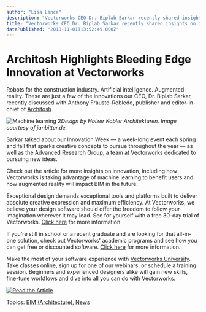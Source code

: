 ```yaml
---
author: "Lisa Lance"
description: "Vectorworks CEO Dr. Biplab Sarkar recently shared insights on innovation with Anthony Frausto-Robledo, publisher and editor-in-chief of Architosh. "
title: "Vectorworks CEO Dr. Biplab Sarkar recently shared insights on innovation with Anthony Frausto-Robledo, publisher and editor-in-chief of Architosh. " 
datePublished: "2018-11-01T13:52:49.000Z"
---
```

# Architosh Highlights Bleeding Edge Innovation at Vectorworks

Robots for the construction industry. Artificial intelligence. Augmented reality. These are just a few of the innovations our CEO, Dr. Biplab Sarkar, recently discussed with Anthony Frausto-Robledo, publisher and editor-in-chief of [Architosh](https://architosh.com/).

![Machine learning 2](https://blog.vectorworks.net/hs-fs/hubfs/Machine%20learning%202.png?width=904&name=Machine%20learning%202.png)_Design by Holzer Kobler Architekturen. Image courtesy of janbitter.de._

Sarkar talked about our Innovation Week — a week-long event each spring and fall that sparks creative concepts to pursue throughout the year — as well as the Advanced Research Group, a team at Vectorworks dedicated to pursuing new ideas. 

Check out the article for more insights on innovation, including how Vectorworks is taking advantage of machine learning to benefit users and how augmented reality will impact BIM in the future.

Exceptional design demands exceptional tools and platforms built to deliver absolute creative expression and maximum efficiency. At Vectorworks, we believe your design software should offer the freedom to follow your imagination wherever it may lead. See for yourself with a free 30-day trial of Vectorworks. [Click here](https://www.vectorworks.net/trial/form) for more information.

If you're still in school or a recent graduate and are looking for that all-in-one solution, check out Vectorworks' academic programs and see how you can get free or discounted software. [Click here](https://www.vectorworks.net/en-US/education) for more information.

Make the most of your software experience with [Vectorworks University](https://university.vectorworks.net/). Take classes online, sign up for one of our webinars, or schedule a training session. Beginners and experienced designers alike will gain new skills, fine-tune workflows and dive into all you can do with Vectorworks. 

[![Read the Article](https://no-cache.hubspot.com/cta/default/3018241/19881af2-e39b-4e64-b6cd-3a7a7000ad1d.png)](https://cta-redirect.hubspot.com/cta/redirect/3018241/19881af2-e39b-4e64-b6cd-3a7a7000ad1d) 

 Topics: [BIM (Architecture)](https://blog.vectorworks.net/topic/bim-architecture), [News](https://blog.vectorworks.net/topic/news) 

 